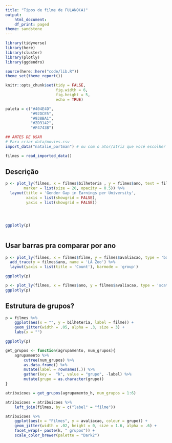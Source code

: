```yaml
---
title: "Tipos de filme de FULANO(A)"
output:
    html_document:
    df_print: paged
theme: sandstone
---
```


```r
library(tidyverse)
library(here)
library(cluster)
library(plotly)
library(ggdendro)

source(here::here("code/lib.R"))
theme_set(theme_report())

knitr::opts_chunk$set(tidy = FALSE,
                      fig.width = 6,
                      fig.height = 5,
                      echo = TRUE)

paleta = c("#404E4D",
           "#92DCE5",
           "#938BA1",
           "#2D3142",
           "#F4743B")
```

```r
## ANTES DE USAR
# Para criar data/movies.csv
import_data("natalie_portman") # ou com o ator/atriz que você escolher
```


```r
filmes = read_imported_data()
```

## Descrição

```r



p <- plot_ly(filmes, x = filmes$bilheteria , y = filmes$ano, text = filmes$filme, type = 'scatter', mode = 'markers', color = filmes$avaliacao, colors = 'Reds',
        marker = list(size = 20, opacity = 0.5)) %>%
  layout(title = 'Gender Gap in Earnings per University',
         xaxis = list(showgrid = FALSE),
         yaxis = list(showgrid = FALSE))




ggplotly(p)



```


## Usar barras pra comparar por ano
 

```r

p <- plot_ly(filmes, x = filmes$filme, y = filmes$avaliacao, type = 'bar', name = 'SF Zoo') %>%
  add_trace(y = filmes$ano, name = 'LA Zoo') %>%
  layout(yaxis = list(title = 'Count'), barmode = 'group')

ggplotly(p)
```
```r
p <- plot_ly(filmes, x = filmes$ano, y = filmes$avaliacao, type = 'scatter', mode = 'lines')
ggplotly(p)
```


## Estrutura de grupos?

```r
p = filmes %>% 
    ggplot(aes(x = "", y = bilheteria, label = filme)) + 
    geom_jitter(width = .05, alpha = .3, size = 3) + 
    labs(x = "")

ggplotly(p)
```


```r
get_grupos <- function(agrupamento, num_grupos){
    agrupamento %>% 
        cutree(num_grupos) %>% 
        as.data.frame() %>% 
        mutate(label = rownames(.)) %>% 
        gather(key =  "k", value = "grupo", -label) %>% 
        mutate(grupo = as.character(grupo))
}

atribuicoes = get_grupos(agrupamento_h, num_grupos = 1:6)

atribuicoes = atribuicoes %>% 
    left_join(filmes, by = c("label" = "filme"))

atribuicoes %>% 
    ggplot(aes(x = "Filmes", y = avaliacao, colour = grupo)) + 
    geom_jitter(width = .02, height = 0, size = 1.6, alpha = .6) + 
    facet_wrap(~ paste(k, " grupos")) + 
    scale_color_brewer(palette = "Dark2")

```



